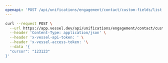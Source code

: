 ```yaml
---
openapi: 'POST /api/unifications/engagement/contact/custom-fields/list'
---
```


<RequestExample>

```bash Request
curl --request POST \
  --url https://app.vessel.dev/api/unifications/engagement/contact/custom-fields/list \
  --header 'Content-Type: application/json' \
  --header 'x-vessel-api-token: ' \
  --header 'x-vessel-access-token: '\
  --data '{
  "cursor": "123123"
}'
```

</RequestExample>
